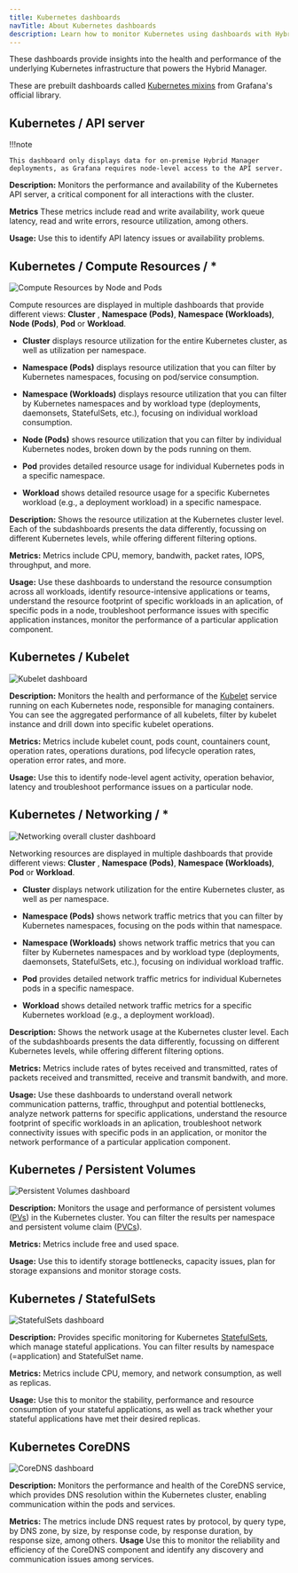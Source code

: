 ```yaml
---
title: Kubernetes dashboards
navTitle: About Kubernetes dashboards
description: Learn how to monitor Kubernetes using dashboards with Hybrid Manager.
---
```


These dashboards provide insights into the health and performance of the underlying Kubernetes infrastructure that powers the Hybrid Manager. 

These are prebuilt dashboards called [Kubernetes mixins](https://github.com/kubernetes-monitoring/kubernetes-mixin) from Grafana's official library.

## Kubernetes / API server

!!!note

    This dashboard only displays data for on-premise Hybrid Manager deployments, as Grafana requires node-level access to the API server.

**Description:** Monitors the performance and availability of the Kubernetes API server, a critical component for all interactions with the cluster. 

**Metrics** These metrics include read and write availability, work queue latency, read and write errors, resource utilization, among others.

**Usage:** Use this to identify API latency issues or availability problems.

## Kubernetes / Compute Resources / \*

![Compute Resources by Node and Pods](../../../../images/k8s_compute_dashboard.png)

Compute resources are displayed in multiple dashboards that provide different views: **Cluster** , **Namespace (Pods)**, **Namespace (Workloads)**, **Node (Pods)**, **Pod** or **Workload**.

-   **Cluster** displays resource utilization for the entire Kubernetes cluster, as well as utilization per namespace. 

-   **Namespace (Pods)** displays resource utilization that you can filter by Kubernetes namespaces, focusing on pod/service consumption.

-   **Namespace (Workloads)** displays resource utilization that you can filter by Kubernetes namespaces and by workload type (deployments, daemonsets, StatefulSets, etc.), focusing on individual workload consumption.

-   **Node (Pods)** shows resource utilization that you can filter by individual Kubernetes nodes, broken down by the pods running on them. 

-   **Pod** provides detailed resource usage for individual Kubernetes pods in a specific namespace. 

-   **Workload** shows detailed resource usage for a specific Kubernetes workload (e.g., a deployment workload) in a specific namespace. 

**Description:** Shows the resource utilization at the Kubernetes cluster level. Each of the subdashboards presents the data differently, focussing on different Kubernetes levels, while offering different filtering options.

**Metrics:** Metrics include CPU, memory, bandwith, packet rates, IOPS, throughput, and more.

**Usage:** Use these dashboards to understand the resource consumption across all workloads, identify resource-intensive applications or teams, understand the resource footprint of specific workloads in an aplication, of specific pods in a node, troubleshoot performance issues with specific application instances, monitor the performance of a particular application component.

## Kubernetes / Kubelet

![Kubelet dashboard](../../../../images/k8s_kubelet_dashboard.png)

**Description:**  Monitors the health and performance of the [Kubelet](https://kubernetes.io/docs/reference/command-line-tools-reference/kubelet/) service running on each Kubernetes node, responsible for managing containers. You can see the aggregated performance of all kubelets, filter by kubelet instance and drill down into specific kubelet operations.

**Metrics:** Metrics include kubelet count, pods count, countainers count, operation rates, operations durations, pod lifecycle operation rates, operation error rates, and more.

**Usage:** Use this to identify node-level agent activity, operation behavior, latency and troubleshoot performance issues on a particular node.

## Kubernetes / Networking / \*

![Networking overall cluster dashboard](../../../../images/k8s_networking_cluster_dashboard.png)

Networking resources are displayed in multiple dashboards that provide different views: **Cluster** , **Namespace (Pods)**, **Namespace (Workloads)**, **Pod** or **Workload**.

-   **Cluster** displays network utilization for the entire Kubernetes cluster, as well as per namespace.

-   **Namespace (Pods)** shows network traffic metrics that you can filter by Kubernetes namespaces, focusing on the pods within that namespace. 

-   **Namespace (Workloads)** shows network traffic metrics that you can filter by Kubernetes namespaces and by workload type (deployments, daemonsets, StatefulSets, etc.), focusing on individual workload traffic.

-   **Pod** provides detailed network traffic metrics for individual Kubernetes pods in a specific namespace.

-   **Workload** shows detailed network traffic metrics for a specific Kubernetes workload (e.g., a deployment workload).

**Description:** Shows the network usage at the Kubernetes cluster level. Each of the subdashboards presents the data differently, focussing on different Kubernetes levels, while offering different filtering options.

**Metrics:** Metrics include rates of bytes received and transmitted, rates of packets received and transmitted, receive and transmit bandwith, and more.

**Usage:** Use these dashboards to understand overall network communication patterns, traffic, throughput and potential bottlenecks, analyze network patterns for specific applications, understand the resource footprint of specific workloads in an aplication, troubleshoot network connectivity issues with specific pods in an application, or monitor the network performance of a particular application component.

## Kubernetes / Persistent Volumes

![Persistent Volumes dashboard](../../../../images/k8s_persistentvolumes_dashboard.png)

**Description:** Monitors the usage and performance of persistent volumes ([PVs](https://kubernetes.io/docs/concepts/storage/persistent-volumes/)) in the Kubernetes cluster. You can filter the results per namespace and persistent volume claim ([PVCs](https://kubernetes.io/docs/concepts/storage/persistent-volumes/)).

**Metrics:** Metrics include free and used space.

**Usage:** Use this to identify storage bottlenecks, capacity issues, plan for storage expansions and monitor storage costs.

## Kubernetes / StatefulSets

![StatefulSets dashboard](../../../../images/k8s_stateful_dashboard.png)

**Description:** Provides specific monitoring for Kubernetes [StatefulSets](https://kubernetes.io/docs/concepts/workloads/controllers/statefulset/), which manage stateful applications. You can filter results by namespace (=application) and StatefulSet name.

**Metrics:** Metrics include CPU, memory, and network consumption, as well as replicas.

**Usage:** Use this to monitor the stability, performance and resource consumption of your stateful applications, as well as track whether your stateful applications have met their desired replicas.

## Kubernetes CoreDNS

![CoreDNS dashboard](../../../../images/k8s_coreDNS_dashboard.png)

**Description:** Monitors the performance and health of the CoreDNS service, which provides DNS resolution within the Kubernetes cluster, enabling communication within the pods and services.

**Metrics:** The metrics include DNS request rates by protocol, by query type, by DNS zone, by size, by response code, by response duration, by response size, among others.
**Usage** Use this to monitor the reliability and efficiency of the CoreDNS component and identify any discovery and communication issues among services.
